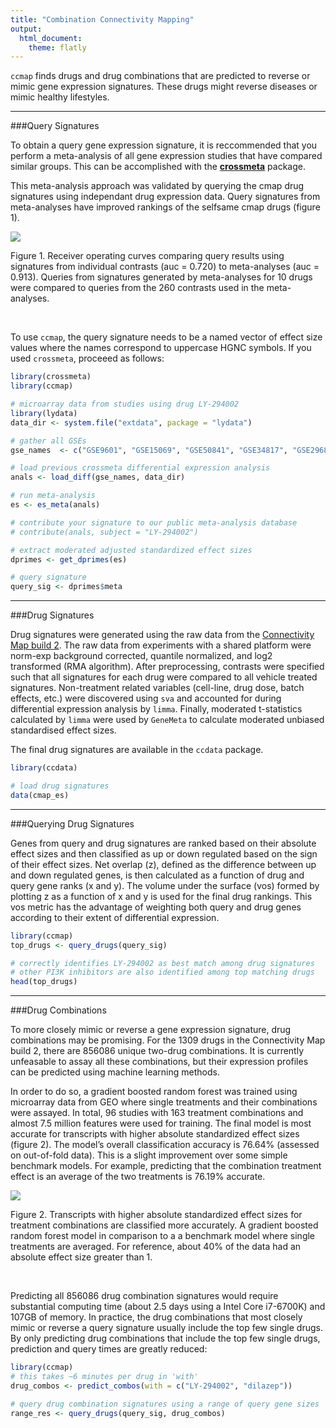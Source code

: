 ```yaml
---
title: "Combination Connectivity Mapping"
output:
  html_document:
    theme: flatly
---
```

<!--
%\VignetteEngine{knitr::rmarkdown}
%\VignetteIndexEntry{ccmap vignette}
-->


`ccmap` finds drugs and drug combinations that are predicted to reverse or
mimic gene expression signatures. These drugs might reverse diseases or mimic 
healthy lifestyles.

-----------------

###Query Signatures

To obtain a query gene expression signature, it is reccommended that you perform a 
meta-analysis of all gene expression studies that have compared similar groups.
This can be accomplished with the [**crossmeta**](https://github.com/alexvpickering/crossmeta) package.

This meta-analysis approach was validated by querying the cmap drug signatures 
using independant drug expression data. Query signatures from meta-analyses have 
improved rankings of the selfsame cmap drugs (figure 1).


![](meta-vs-cons.png)

Figure 1. Receiver operating curves comparing query results using 
signatures from individual contrasts (auc = 0.720) to meta-analyses (auc = 0.913).
Queries from signatures generated by meta-analyses for 10 drugs were compared to
queries from the 260 contrasts used in the meta-analyses.

<br>

To use `ccmap`, the query signature needs to be a named vector of effect size 
values where the names correspond to uppercase HGNC symbols. If you used 
`crossmeta`, proceeed as follows:


```r
library(crossmeta)
library(ccmap)

# microarray data from studies using drug LY-294002
library(lydata)
data_dir <- system.file("extdata", package = "lydata")

# gather all GSEs
gse_names  <- c("GSE9601", "GSE15069", "GSE50841", "GSE34817", "GSE29689")

# load previous crossmeta differential expression analysis
anals <- load_diff(gse_names, data_dir)

# run meta-analysis
es <- es_meta(anals)

# contribute your signature to our public meta-analysis database
# contribute(anals, subject = "LY-294002")

# extract moderated adjusted standardized effect sizes
dprimes <- get_dprimes(es)

# query signature
query_sig <- dprimes$meta
```

-----------------

###Drug Signatures

Drug signatures were generated using the raw data from the [Connectivity Map
build 2](https://www.broadinstitute.org/cmap/). The raw data from experiments with
a shared platform were norm-exp background corrected, quantile normalized, and 
log2 transformed (RMA algorithm). After preprocessing, contrasts were specified
such that all signatures for each drug were compared to all vehicle treated signatures.
Non-treatment related variables (cell-line, drug dose, batch effects, etc.)
were discovered using `sva` and accounted for during differential expression
analysis by `limma`. Finally, moderated t-statistics calculated by `limma` were 
used by `GeneMeta` to calculate moderated unbiased standardised effect sizes.

The final drug signatures are available in the `ccdata` package.

```r
library(ccdata)

# load drug signatures
data(cmap_es)
```

-----------------

###Querying Drug Signatures

Genes from query and drug signatures are ranked based on their absolute effect
sizes and then classified as up or down regulated based on the sign of their 
effect sizes. Net overlap (z), defined as the difference between up and down
regulated genes, is then calculated as a function of drug and query gene ranks 
(x and y). The volume under the surface (vos) formed by plotting z as a function 
of x and y is used for the final drug rankings. This vos metric has the 
advantage of weighting both query and drug genes according to their extent of 
differential expression. 

```r
library(ccmap)
top_drugs <- query_drugs(query_sig)

# correctly identifies LY-294002 as best match among drug signatures
# other PI3K inhibitors are also identified among top matching drugs
head(top_drugs)
```

-----------------

###Drug Combinations


To more closely mimic or reverse a gene expression signature, drug combinations
may be promising. For the 1309 drugs in the Connectivity Map build 2, there are 
856086 unique two-drug combinations. It is currently unfeasable to assay all these
combinations, but their expression profiles can be predicted using machine 
learning methods.

In order to do so, a gradient boosted random forest was trained using microarray
data from GEO where single treatments and their combinations were assayed. In total,
96 studies with 163 treatment combinations and almost 7.5 million features were 
used for training. The final model is most accurate for transcripts with higher 
absolute standardized effect sizes (figure 2). The model's overall 
classification accuracy is 76.64% (assessed on out-of-fold data). This is a 
slight improvement over some simple benchmark models. For example, predicting 
that the combination treatment effect is an average of the two treatments is 
76.19% accurate. 

![](accuracy.png)

Figure 2. Transcripts with higher absolute standardized effect sizes for 
treatment combinations are classified more accurately. A gradient boosted random
forest model in comparison to a a benchmark model where single treatments are
averaged. For reference, about 40% of the data had an absolute effect size 
greater than 1.

<br>

Predicting all 856086 drug combination signatures would require substantial 
computing time (about 2.5 days using a Intel Core i7-6700K) and 107GB of memory.
In practice, the drug combinations that most closely mimic or reverse a query 
signature usually include the top few single drugs. By only predicting drug 
combinations that include the top few single drugs, prediction and query times
are greatly reduced:

```r
library(ccmap)
# this takes ~6 minutes per drug in 'with'
drug_combos <- predict_combos(with = c("LY-294002", "dilazep"))

# query drug combination signatures using a range of query gene sizes
range_res <- query_drugs(query_sig, drug_combos)
```

